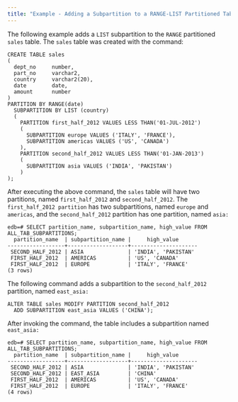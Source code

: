 ```yaml
---
title: "Example - Adding a Subpartition to a RANGE-LIST Partitioned Table"
---
```


The following example adds a `LIST` subpartition to the `RANGE` partitioned `sales` table. The `sales` table was created with the command:

``` text
CREATE TABLE sales
(
  dept_no     number,
  part_no     varchar2,
  country     varchar2(20),
  date        date,
  amount      number
)
PARTITION BY RANGE(date)
  SUBPARTITION BY LIST (country)
  (
    PARTITION first_half_2012 VALUES LESS THAN('01-JUL-2012')
    (
      SUBPARTITION europe VALUES ('ITALY', 'FRANCE'),
      SUBPARTITION americas VALUES ('US', 'CANADA')
    ),
    PARTITION second_half_2012 VALUES LESS THAN('01-JAN-2013')
    (
      SUBPARTITION asia VALUES ('INDIA', 'PAKISTAN')
    )
);
```

After executing the above command, the `sales` table will have two partitions, named `first_half_2012` and `second_half_2012`. The `first_half_2012 partition` has two subpartitions, named `europe` and `americas`, and the `second_half_2012` partition has one partition, named `asia:`

``` text
edb=# SELECT partition_name, subpartition_name, high_value FROM
ALL_TAB_SUBPARTITIONS;
  partition_name  | subpartition_name |     high_value
------------------+-------------------+---------------------
 SECOND_HALF_2012 | ASIA              | 'INDIA', 'PAKISTAN'
 FIRST_HALF_2012  | AMERICAS          | 'US', 'CANADA'
 FIRST_HALF_2012  | EUROPE            | 'ITALY', 'FRANCE'
(3 rows)
```

The following command adds a subpartition to the `second_half_2012` partition, named `east_asia:`

``` text
ALTER TABLE sales MODIFY PARTITION second_half_2012
  ADD SUBPARTITION east_asia VALUES ('CHINA');
```

After invoking the command, the table includes a subpartition named `east_asia:`

``` text
edb=# SELECT partition_name, subpartition_name, high_value FROM
ALL_TAB_SUBPARTITIONS;
  partition_name  | subpartition_name |     high_value
------------------+-------------------+---------------------
 SECOND_HALF_2012 | ASIA              | 'INDIA', 'PAKISTAN'
 SECOND_HALF_2012 | EAST_ASIA         | 'CHINA'
 FIRST_HALF_2012  | AMERICAS          | 'US', 'CANADA'
 FIRST_HALF_2012  | EUROPE            | 'ITALY', 'FRANCE'
(4 rows)
```
